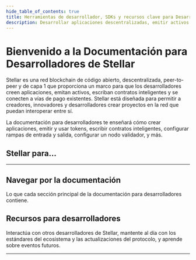 ```yaml
---
hide_table_of_contents: true
title: Herramientas de desarrollador, SDKs y recursos clave para Desarrollar
description: Desarrollar aplicaciones descentralizadas, emitir activos y escribir contratos inteligentes en la blockchain de capa 1 de Stellar. Conectarse a vías de pago y crear proyectos interoperables en una red abierta
---
```



# Bienvenido a la Documentación para Desarrolladores de Stellar

Stellar es una red blockchain de código abierto, descentralizada, peer-to-peer y de capa 1 que proporciona un marco para que los desarrolladores creen aplicaciones, emitan activos, escriban contratos inteligentes y se conecten a vías de pago existentes. Stellar está diseñada para permitir a creadores, innovadores y desarrolladores crear proyectos en la red que puedan interoperar entre sí.

La documentación para desarrolladores te enseñará cómo crear aplicaciones, emitir y usar tokens, escribir contratos inteligentes, configurar rampas de entrada y salida, configurar un nodo validador, y más.

## **Stellar para...**

<WayfindingBoxes />

<hr />

## **Navegar por la documentación**

Lo que cada sección principal de la documentación para desarrolladores contiene.

<NavigatingTheDocs />

## **Recursos para desarrolladores**

Interactúa con otros desarrolladores de Stellar, mantente al día con los estándares del ecosistema y las actualizaciones del protocolo, y aprende sobre eventos futuros.

<DeveloperResources />

<hr />
